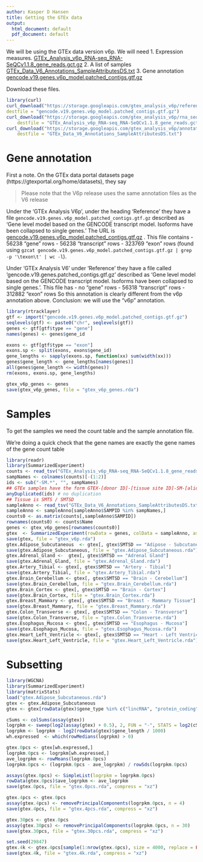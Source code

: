 ```yaml
---
author: Kasper D Hansen
title: Getting the GTEx data
output:
  html_document: default
  pdf_document: default
---
```


We will be using the GTEx data version v6p. We will need
1. Expression measures. [GTEx_Analysis_v6p_RNA-seq_RNA-SeQCv1.1.8_gene_reads.gct.gz](https://storage.googleapis.com/gtex_analysis_v6p/rna_seq_data/GTEx_Analysis_v6p_RNA-seq_RNA-SeQCv1.1.8_gene_reads.gct.gz)
2. A list of samples [GTEx_Data_V6_Annotations_SampleAttributesDS.txt](https://storage.googleapis.com/gtex_analysis_v6p/annotations/GTEx_Data_V6_Annotations_SampleAttributesDS.txt)
3. Gene annotation [gencode.v19.genes.v6p_model.patched_contigs.gtf.gz](https://storage.googleapis.com/gtex_analysis_v6p/reference/gencode.v19.genes.v6p_model.patched_contigs.gtf.gz)

Download these files.

```r
library(curl)
curl_download("https://storage.googleapis.com/gtex_analysis_v6p/reference/gencode.v19.genes.v6p_model.patched_contigs.gtf.gz",
destfile = "gencode.v19.genes.v6p_model.patched_contigs.gtf.gz")
curl_download("https://storage.googleapis.com/gtex_analysis_v6p/rna_seq_data/GTEx_Analysis_v6p_RNA-seq_RNA-SeQCv1.1.8_gene_reads.gct.gz",
	destfile = "GTEx_Analysis_v6p_RNA-seq_RNA-SeQCv1.1.8_gene_reads.gct.gz")
curl_download("https://storage.googleapis.com/gtex_analysis_v6p/annotations/GTEx_Data_V6_Annotations_SampleAttributesDS.txt",
	destfile = "GTEx_Data_V6_Annotations_SampleAttributesDS.txt")
```

# Gene annotation

First a note. On the GTEx data portal datasets page (https://gtexportal.org/home/datasets), they say

> Please note that the V6p release uses the same annotation files as the V6 release

Under the 'GTEx Analysis V6p', under the heading 'Reference' they have a file `gencode.v19.genes.v6p_model.patched_contigs.gtf.gz` described as 'Gene level model based on the GENCODE transcript model. Isoforms have been collapsed to single genes.' The URL is [gencode.v19.genes.v6p_model.patched_contigs.gtf.gz](https://storage.googleapis.com/gtex_analysis_v6p/reference/gencode.v19.genes.v6p_model.patched_contigs.gtf.gz)
. This file contains 
- 56238 "gene" rows
- 56238 "transcript" rows
- 323769 "exon" rows
(found using `gzcat gencode.v19.genes.v6p_model.patched_contigs.gtf.gz | grep -p '\texon\t' | wc -l`).

Under 'GTEx Analysis V6' under 'Reference' they have a file called 'gencode.v19.genes.patched_contigs.gtf.gz' described as 'Gene level model based on the GENCODE transcript model. Isoforms have been collapsed to single genes.'. This file has 
- no "gene" rows
- 56318 "transcript" rows
- 312882 "exon" rows
So this annotation is clearly different from the v6p annotation above. Conclusion: we will use the "v6p" annotation.

```r
library(rtracklayer)
gtf <- import("gencode.v19.genes.v6p_model.patched_contigs.gtf.gz")
seqlevels(gtf) <- paste0("chr", seqlevels(gtf))
genes <- gtf[gtf$type == "gene"]
names(genes) <- genes$gene_id

exons <- gtf[gtf$type == "exon"]
exons.sp <- split(exons, exons$gene_id)
gene_lengths <- sapply(exons.sp, function(xx) sum(width(xx)))
genes$gene_length <- gene_lengths[names(genes)]
all(genes$gene_length <= width(genes))
rm(exons, exons.sp, gene_lengths)

gtex_v6p_genes <- genes
save(gtex_v6p_genes, file = "gtex_v6p_genes.rda")
```

# Samples

To get the samples we need the count table and the sample annotation file.

We're doing a quick check that the gene names are exactly the gene names of the gene count table
```r
library(readr)
library(SummarizedExperiment)
counts <- read_tsv("GTEx_Analysis_v6p_RNA-seq_RNA-SeQCv1.1.8_gene_reads.gct.gz", skip = 2)
sampNames <- colnames(counts)[-(1:2)]
ids <- sub("-SM.*", "", sampNames)
## GTEx samples have the form GTEX-[donor ID]-[tissue site ID]-SM-[aliquot ID]
anyDuplicated(ids) # no duplication
## Tissue is SMTS / SMTSD
sampleAnno <- read_tsv("GTEx_Data_V6_Annotations_SampleAttributesDS.txt")
sampleAnno <- sampleAnno[sampleAnno$SAMPID %in% sampNames,]
counts0 <- as.matrix(counts[,sampleAnno$SAMPID])
rownames(counts0) <- counts$Name
genes <- gtex_v6p_genes[rownames(counts0)]
gtex  <- SummarizedExperiment(rowData = genes, colData = sampleAnno, assays = SimpleList(exprs = counts0))
save(gtex, file = "gtex_v6p.rda")
gtex.Adipose_Subcutaneous  <- gtex[, gtex$SMTSD == "Adipose - Subcutaneous"]
save(gtex.Adipose_Subcutaneous, file = "gtex.Adipose_Subcutaneous.rda")
gtex.Adrenal_Gland <-  gtex[, gtex$SMTSD == "Adrenal Gland"]
save(gtex.Adrenal_Gland, file = "gtex.Adrenal_Gland.rda")
gtex.Artery_Tibial <- gtex[, gtex$SMTSD == "Artery - Tibial"]
save(gtex.Artery_Tibial, file = "gtex.Artery_Tibial.rda")
gtex.Brain_Cerebellum <- gtex[, gtex$SMTSD == "Brain - Cerebellum"]
save(gtex.Brain_Cerebellum, file = "gtex.Brain_Cerebellum.rda")
gtex.Brain_Cortex <- gtex[, gtex$SMTSD == "Brain - Cortex"]
save(gtex.Brain_Cortex, file = "gtex.Brain_Cortex.rda")
gtex.Breast_Mammary <- gtex[, gtex$SMTSD == "Breast - Mammary Tissue"]
save(gtex.Breast_Mammary, file = "gtex.Breast_Mammary.rda")
gtex.Colon_Transverse <- gtex[, gtex$SMTSD == "Colon - Transverse"]
save(gtex.Colon_Transverse, file = "gtex.Colon_Transverse.rda")
gtex.Esophagus_Mucosa <- gtex[, gtex$SMTSD == "Esophagus - Mucosa"]
save(gtex.Esophagus_Mucosa, file = "gtex.Esophagus_Mucosa.rda")
gtex.Heart_Left_Ventricle <- gtex[, gtex$SMTSD == "Heart - Left Ventricle"]
save(gtex.Heart_Left_Ventricle, file = "gtex.Heart_Left_Ventricle.rda")
```
 

# Subsetting

```r
library(WGCNA)
library(SummarizedExperiment)
library(matrixStats)
load("gtex.Adipose_Subcutaneous.rda")
gtex <- gtex.Adipose_Subcutaneous
gtex <- gtex[rowData(gtex)$gene_type %in% c("lincRNA", "protein_coding"), ]

cSums <- colSums(assay(gtex))
logrpkm <- sweep(log2(assay(gtex) + 0.5), 2, FUN = "-", STATS = log2(cSums / 10^6))
logrpkm <- logrpkm - log2(rowData(gtex)$gene_length / 1000)
wh.expressed  <- which(rowMedians(logrpkm) > 0)

gtex.0pcs <- gtex[wh.expressed,]
logrpkm.0pcs <- logrpkm[wh.expressed,]
ave_logrpkm <- rowMeans(logrpkm.0pcs)
logrpkm.0pcs <- (logrpkm.0pcs - ave_logrpkm) / rowSds(logrpkm.0pcs)

assays(gtex.0pcs) <- SimpleList(logrpkm = logrpkm.0pcs)
rowData(gtex.0pcs)$ave_logrpkm <- ave_logrpkm
save(gtex.0pcs, file = "gtex.0pcs.rda", compress = "xz")

gtex.4pcs <- gtex.0pcs
assay(gtex.4pcs) <- removePrincipalComponents(logrpkm.0pcs, n = 4)
save(gtex.4pcs, file = "gtex.4pcs.rda", compress = "xz")

gtex.30pcs <- gtex.0pcs
assay(gtex.30pcs) <- removePrincipalComponents(logrpkm.0pcs, n = 30)
save(gtex.30pcs, file = "gtex.30pcs.rda", compress = "xz")

set.seed(29847)
gtex.4k <- gtex.4pcs[sample(1:nrow(gtex.4pcs), size = 4000, replace = FALSE),]
save(gtex.4k, file = "gtex.4k.rda", compress = "xz")
```

